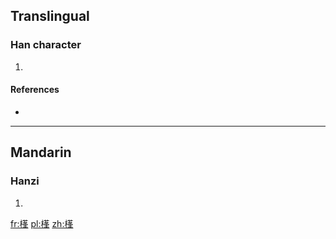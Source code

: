 ==Translingual==

===Han character===
{{Han char|rn=75|rad=木|as=11|sn=15|four=4495<sub>8</sub>|canj=木廿竹十 (DTHJ)}}

# {{defn|Han|sort=木11}}

====References====
* {{Han ref|kx=0551.100|dkj=15463|hdz=21275.020|uh=6A25|ud=27173|bh=E5E9|bd=58857}}

----

==Mandarin==

===Hanzi===
{{cmn-hanzi|pin=[[péng]] ([[peng2]])|wg=p'eng<sup>2</sup>}}

# {{defn|lang=cmn|sort=木11}}

[[fr:樥]]
[[pl:樥]]
[[zh:樥]]